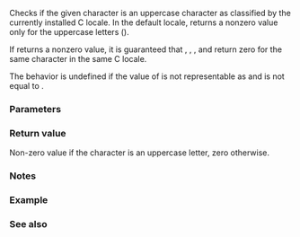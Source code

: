 {{cpp/title|isupper}}
{{cpp/string/byte/navbar}}
{{ddcl|header=cctype|
int isupper( int ch );
}}

Checks if the given character is an uppercase character as classified by the currently installed C locale. In the default {{c|"C"}} locale, {{tt|std::isupper}} returns a nonzero value only for the uppercase letters ({{tt|ABCDEFGHIJKLMNOPQRSTUVWXYZ}}).

If {{tt|std::isupper}} returns a nonzero value, it is guaranteed that {{lc|std::iscntrl}}, {{lc|std::isdigit}}, {{lc|std::ispunct}}, and {{lc|std::isspace}} return zero for the same character in the same C locale.

The behavior is undefined if the value of {{c|ch}} is not representable as {{c/core|unsigned char}} and is not equal to {{c|EOF}}.

===Parameters===
{{par begin}}
{{par|ch|character to classify}}
{{par end}}

===Return value===
Non-zero value if the character is an uppercase letter, zero otherwise.

===Notes===
{{cpp/string/byte/note unsigned char}}

===Example===
{{example|
|code=
#include &lt;cctype&gt;
#include &lt;clocale&gt;
#include &lt;iostream&gt;
 
int main()
{
    unsigned char c = '\xc6'; // letter Æ in ISO-8859-1
 
    std::cout &lt;&lt; "isupper(\'\\xc6\', default C locale) returned "
              &lt;&lt; std::boolalpha &lt;&lt; (bool)std::isupper(c) &lt;&lt; '\n';
 
    std::setlocale(LC_ALL, "en_GB.iso88591");
    std::cout &lt;&lt; "isupper(\'\\xc6\', ISO-8859-1 locale) returned "
              &lt;&lt; std::boolalpha &lt;&lt; (bool)std::isupper(c) &lt;&lt; '\n';

}
|p=true
|output=
isupper('\xc6', default C locale) returned false
isupper('\xc6', ISO-8859-1 locale) returned true
}}

===See also===
{{dsc begin}}
{{dsc inc|cpp/locale/dsc isupper}}
{{dsc inc|cpp/string/wide/dsc iswupper}}
{{dsc see c|c/string/byte/isupper}}
{{dsc end}}

{{cpp/string/character classes}}

{{langlinks|de|es|fr|it|ja|pl|pt|ru|zh}}